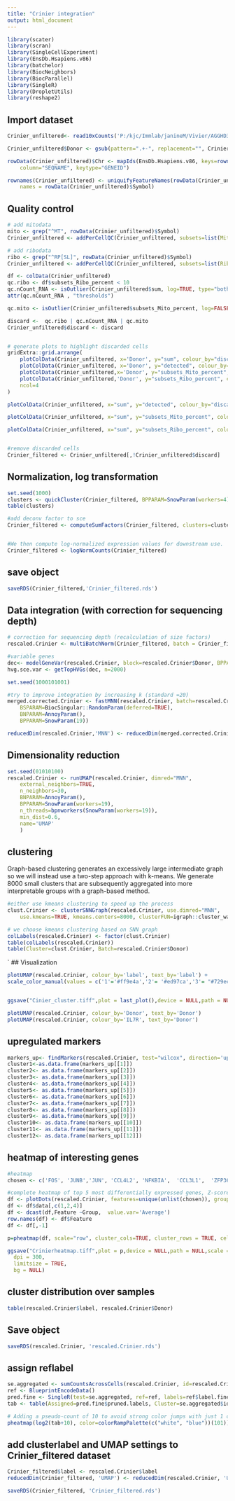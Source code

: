 ```yaml
---
title: "Crinier integration"
output: html_document
---
```


```r
library(scater)
library(scran)
library(SingleCellExperiment)
library(EnsDb.Hsapiens.v86)
library(batchelor)
library(BiocNeighbors)
library(BiocParallel)
library(SingleR)
library(DropletUtils)
library(reshape2)
```

## Import dataset
```r
Crinier_unfiltered<- read10xCounts('P:/kjc/Immlab/janineM/Vivier/AGGHD3/outs/filtered_feature_bc_matrix.h5', type="HDF5")

Crinier_unfiltered$Donor <- gsub(pattern=".+-", replacement="", Crinier_unfiltered$Barcode)

rowData(Crinier_unfiltered)$Chr <- mapIds(EnsDb.Hsapiens.v86, keys=rownames(Crinier_unfiltered),
    column="SEQNAME", keytype="GENEID")

rownames(Crinier_unfiltered) <- uniquifyFeatureNames(rowData(Crinier_unfiltered)$ID,
    names = rowData(Crinier_unfiltered)$Symbol)
```


## Quality control
```r
# add mitodata
mito <- grep("^MT", rowData(Crinier_unfiltered)$Symbol)
Crinier_unfiltered <- addPerCellQC(Crinier_unfiltered, subsets=list(Mito=mito))

# add ribodata
ribo <- grep("^RP[SL]", rowData(Crinier_unfiltered)$Symbol)
Crinier_unfiltered <- addPerCellQC(Crinier_unfiltered, subsets=list(Ribo=ribo))

df <- colData(Crinier_unfiltered)
qc.ribo <- df$subsets_Ribo_percent < 10
qc.nCount_RNA <- isOutlier(Crinier_unfiltered$sum, log=TRUE, type="both", batch=Crinier_unfiltered$donor, nmads=3)
attr(qc.nCount_RNA , "thresholds")

qc.mito <- isOutlier(Crinier_unfiltered$subsets_Mito_percent, log=FALSE, type="higher", batch=Crinier_unfiltered$donor, nmads=3)

discard <-  qc.ribo | qc.nCount_RNA | qc.mito
Crinier_unfiltered$discard <- discard


# generate plots to highlight discarded cells
gridExtra::grid.arrange(
    plotColData(Crinier_unfiltered, x='Donor', y="sum", colour_by="discard")+ scale_y_log10() + ggtitle("Total RNA")+ylab("Total RNA"),
    plotColData(Crinier_unfiltered, x='Donor', y="detected", colour_by="discard") + scale_y_log10() + ggtitle("Total genes") +ylab("Total genes"),
    plotColData(Crinier_unfiltered,x='Donor', y="subsets_Mito_percent", colour_by="discard") + ggtitle("% Mito")+ylab("% Mito"),
    plotColData(Crinier_unfiltered,'Donor', y="subsets_Ribo_percent", colour_by="discard") + ggtitle("% Ribo")+ylab("% Mito"),
    ncol=4
)

plotColData(Crinier_unfiltered, x="sum", y="detected", colour_by="discard") +theme(panel.border = element_rect(color = "grey"))+theme_bw()+ylab("total RNA")+xlab("Genes")

plotColData(Crinier_unfiltered, x="sum", y="subsets_Mito_percent", colour_by="discard") +theme(panel.border = element_rect(color = "grey"))+theme_bw()+xlab("total RNA")+ylab("% mito")

plotColData(Crinier_unfiltered, x="sum", y="subsets_Ribo_percent", colour_by="discard") +theme(panel.border = element_rect(color = "grey"))+theme_bw()+xlab("total RNA")+ylab("% ribo")


#remove discarded cells
Crinier_filtered <- Crinier_unfiltered[,!Crinier_unfiltered$discard]
```

## Normalization, log transformation
```r
set.seed(1000)
clusters <- quickCluster(Crinier_filtered, BPPARAM=SnowParam(workers=4), block=Crinier_filtered$Donor)
table(clusters)

#add deconv factor to sce
Crinier_filtered <- computeSumFactors(Crinier_filtered, clusters=clusters, BPPARAM=SnowParam(workers=19))


#We then compute log-normalized expression values for downstream use.
Crinier_filtered <- logNormCounts(Crinier_filtered)
```


## save object
```r
saveRDS(Crinier_filtered,'Crinier_filtered.rds')
```


## Data integration (with correction for sequencing depth)
```r
# correction for sequencing depth (recalculation of size factors)
rescaled.Crinier <- multiBatchNorm(Crinier_filtered, batch = Crinier_filtered$Donor, BPPARAM=SnowParam(workers=19))

#variable genes
dec<- modelGeneVar(rescaled.Crinier, block=rescaled.Crinier$Donor, BPPARAM=SnowParam(workers=19))
hvg.sce.var <- getTopHVGs(dec, n=2000)

set.seed(1000101001)

#try to improve integration by increasing k (standard =20)
merged.corrected.Crinier <- fastMNN(rescaled.Crinier, batch=rescaled.Crinier$Donor, d=50, k=20, subset.row=hvg.sce.var,
    BSPARAM=BiocSingular::RandomParam(deferred=TRUE),
    BNPARAM=AnnoyParam(),
    BPPARAM=SnowParam(19))

reducedDim(rescaled.Crinier,'MNN') <- reducedDim(merged.corrected.Crinier, 'corrected')
```
## Dimensionality reduction
```r
set.seed(01010100)
rescaled.Crinier <- runUMAP(rescaled.Crinier, dimred="MNN",
    external_neighbors=TRUE, 
    n_neighbors=30,
    BNPARAM=AnnoyParam(),
    BPPARAM=SnowParam(workers=19),
    n_threads=bpnworkers(SnowParam(workers=19)),
    min_dist=0.6,
    name='UMAP'
    )
```

## clustering
Graph-based clustering generates an excessively large intermediate graph so we will instead use a two-step approach with k-means. We generate 8000 small clusters that are subsequently aggregated into more interpretable groups with a graph-based method.
```r
#either use kmeans clustering to speed up the process
clust.Crinier <- clusterSNNGraph(rescaled.Crinier, use.dimred="MNN", 
    use.kmeans=TRUE, kmeans.centers=8000, clusterFUN=igraph::cluster_walktrap)

# we choose kmeans clustering based on SNN graph
colLabels(rescaled.Crinier) <- factor(clust.Crinier)
table(colLabels(rescaled.Crinier))
table(Cluster=clust.Crinier, Batch=rescaled.Crinier$Donor)

```
`
## Visualization
```r
plotUMAP(rescaled.Crinier, colour_by='label', text_by='label') +
scale_color_manual(values = c('1'='#ff9e4a','2'= '#ed97ca','3'= "#729ece",'4'="#ad8bc9", '5'="#2ca02c", '6'= '#e377c2', '7'= '#C49C49','8'="#67bf5c", '9'= '#a8786e', '10'='#17becf',  '11' ='#ed665d', '12'= '#DBDB8D'),aesthetics = "fill")


ggsave("Cinier_cluster.tiff",plot = last_plot(),device = NULL,path = NULL,scale = 1,width = 5,height = 4, dpi =300,limitsize = TRUE,bg = NULL,)

plotUMAP(rescaled.Crinier, colour_by='Donor', text_by='Donor')
plotUMAP(rescaled.Crinier, colour_by='IL7R', text_by='Donor')

```

## upregulated markers
```r
markers_up<- findMarkers(rescaled.Crinier, test="wilcox", direction='up')
cluster1<-as.data.frame(markers_up[[1]])
cluster2<- as.data.frame(markers_up[[2]])
cluster3<- as.data.frame(markers_up[[3]])
cluster4<- as.data.frame(markers_up[[4]])
cluster5<- as.data.frame(markers_up[[5]])
cluster6<- as.data.frame(markers_up[[6]])
cluster7<- as.data.frame(markers_up[[7]])
cluster8<- as.data.frame(markers_up[[8]])
cluster9<- as.data.frame(markers_up[[9]])
cluster10<- as.data.frame(markers_up[[10]])
cluster11<- as.data.frame(markers_up[[11]])
cluster12<- as.data.frame(markers_up[[12]])
```

## heatmap of interesting genes
```r
#heatmap
chosen <- c('FOS', 'JUNB','JUN', 'CCL4L2', 'NFKBIA',  'CCL3L1',  'ZFP36', 'IL32', 'CD27', 'CCL3', 'CCL4L2', 'IL7R', 'KLRC1', 'CCL5', 'GZMK', 'PRF1', 'GZMB', 'GZMA','SELL', 'LYZ', 'XCL1', 'CCL4', 'XCL2', 'CXCR6', 'FGFBP2', 'FCGR3A', 'NKG7', 'CD74', 'HLA-DRA', 'HLA-DRB1', 'IFIT3', 'SIGLEC7', 'PMAIP1', 'CD69', 'MKI67', 'HBB', 'HBD')

#complete heatmap of top 5 most differentially expressed genes, Z-score
df <- plotDots(rescaled.Crinier, features=unique(unlist(chosen)), group='label')
df <- df$data[,c(1,2,4)]
df <- dcast(df,Feature ~Group,  value.var='Average')
row.names(df) <- df$Feature
df <- df[,-1]

p=pheatmap(df, scale="row", cluster_cols=TRUE, cluster_rows = TRUE, cellwidth=7, cellheight = 7, fontsize_row=7, fontsize_col=7)

ggsave("Crinierheatmap.tiff",plot = p,device = NULL,path = NULL,scale = 1,width = 6.5,height =10 , units = c("in", "cm", "mm", "px"),
  dpi = 300,
  limitsize = TRUE,
  bg = NULL)
```


## cluster distribution over samples
```r
table(rescaled.Crinier$label, rescaled.Crinier$Donor)
```


## Save object
```r
saveRDS(rescaled.Crinier, 'rescaled.Crinier.rds')
```


## assign reflabel
```r
se.aggregated <- sumCountsAcrossCells(rescaled.Crinier, id=rescaled.Crinier$label)
ref <- BlueprintEncodeData()
pred.fine <- SingleR(test=se.aggregated, ref=ref, labels=ref$label.fine,assay.type.test="sum")
tab <- table(Assigned=pred.fine$pruned.labels, Cluster=se.aggregated$ids)

# Adding a pseudo-count of 10 to avoid strong color jumps with just 1 cell.
pheatmap(log2(tab+10), color=colorRampPalette(c("white", "blue"))(101))
```



## add clusterlabel and UMAP settings to Crinier_filtered dataset 
```r
Crinier_filtered$label <- rescaled.Crinier$label
reducedDim(Crinier_filtered, 'UMAP') <- reducedDim(rescaled.Crinier, 'UMAP')

saveRDS(Crinier_filtered, 'Crinier_filtered.rds')
```


